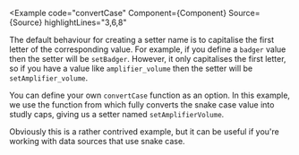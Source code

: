 
<Example
  code="convertCase"
  Component={Component}
  Source={Source}
  highlightLines="3,6,8"
>
  The default behaviour for creating a setter name is to capitalise the first
  letter of the corresponding value.  For example, if you define a `badger`
  value then the setter will be `setBadger`.  However, it only capitalises
  the first letter, so if you have a value like `amplifier_volume` then the
  setter will be `setAmplifier_volume`.

  You can define your own `convertCase` function as an option. In this
  example, we use the <BadgerUtilsLink path="text.html#snakeToStudly"
  code="snakeToStudly()"/> function from <BadgerUtilsLink/> which fully
  converts the snake case value into studly caps, giving us a setter named
  `setAmplifierVolume`.

  Obviously this is a rather contrived example, but it can be useful if you're
  working with data sources that use snake case.
</Example>
